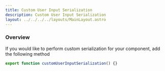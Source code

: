 ```yaml
---
title: Custom User Input Serialization
description: Custom User Input Serialization
layout: ../../../../layouts/MainLayout.astro
---
```



### Overview

If you would like to perform custom serialization for your component, add the following method

```ts
export function customUserInputSerialization() {}
```
